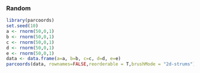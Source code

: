 
### Random
```r
library(parcoords)
set.seed(10)
a <- rnorm(50,0,1)
b <- rnorm(50,0,1)
c <- rnorm(50,0,1)
d <- rnorm(50,0,1)
e <- rnorm(50,0,1)
data <- data.frame(a=a, b=b, c=c, d=d, e=e)    
parcoords(data, rownames=FALSE,reorderable = T,brushMode = "2d-strums")
```
